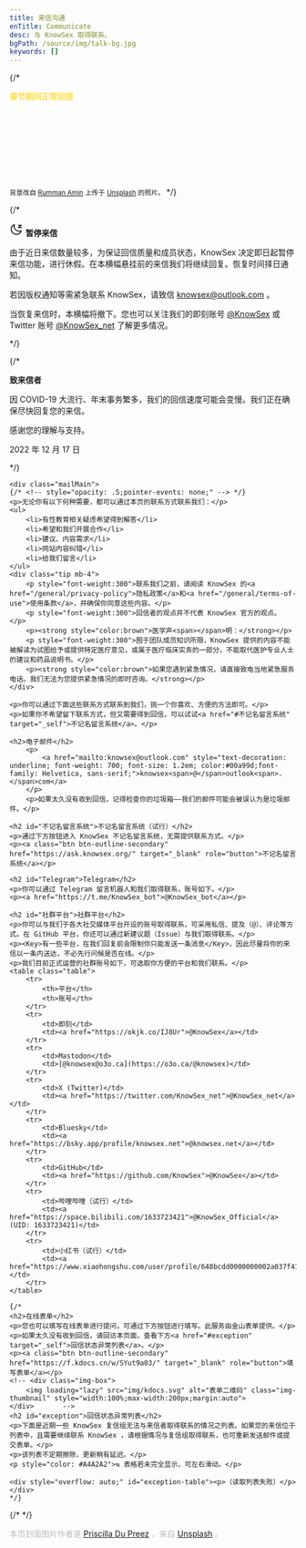 ```yaml
---
title: 来信沟通
enTitle: Communicate
desc: 与 KnowSex 取得联系。
bgPath: /source/img/talk-bg.jpg
keywords: []
---
```


{/* 
<div class="px-5 pb-4 py-5"
        style="background: url('/source/img/chinese-new-year.jpg');
            color: #fff;
            background-position: center;
            background-size: cover;
        "
>
    <p>
        <b style="color: #ffe039;">春节期间正常回信</b>            
    </p>
    <p>春节期间，KnowSex 读者来信的回复业务正常开展，读者朋友可正常来信。</p>
    <p>祝大家春节愉快，阖家欢乐。</p>
    <p class="text-end">站长 Linn</p>
    <p class="text-end">癸卯年腊月三十</p>
</div>
<small class="mb-5">背景改自 <a href="https://unsplash.com/@rumanamin">Rumman Amin</a> 上传于 <a href="https://unsplash.com/photos/nLqQqtig9kU">Unsplash</a> 的照片。
</small> */}

{/* 
    <div class="notice bg-light" id="pauseReceive">
        <p>
            <svg width="24" height="24" viewBox="0 0 48 48" fill="none" xmlns="http://www.w3.org/2000/svg"><rect width="48" height="48" fill="white" fill-opacity="0.01"/><path d="M16.8657 7.46922C16.3036 9.21179 16 11.0704 16 13C16 22.9411 24.0589 31 34 31C36.5346 31 38.9468 30.4761 41.1343 29.5308C38.8006 36.766 32.0116 42 24 42C14.0589 42 6 33.9411 6 24C6 16.5935 10.4734 10.2317 16.8657 7.46922Z" fill="none" stroke="#333" stroke-width="4" stroke-linejoin="round"/><path d="M31.6605 10H41L31 18H41" stroke="#333" stroke-width="4" stroke-linecap="round" stroke-linejoin="round"/></svg>
            <b>暂停来信</b>            
        </p>
        <p>由于近日来信数量较多，为保证回信质量和成员状态，<span class="key">KnowSex 决定即日起暂停来信功能</span>，进行休假。在本横幅悬挂前的来信我们将继续回复。恢复时间择日通知。</p>
        <p>若因版权通知等需紧急联系 KnowSex，请致信 <a href="mailto:knowsex@outlook.com">knowsex@outlook.com</a> 。</p>
        <p><span class="key">当恢复来信时，本横幅将撤下。</span>您也可以关注我们的即刻账号 <a href="https://okjk.co/IJ8Ur">@KnowSex</a> 或 Twitter 账号 <a href="https://twitter.com/KnowSex_net">@KnowSex_net</a> 了解更多情况。</p>
    </div>
*/}
    
{/*
    <div class="notice bg-light p-4" id="pauseReceive">
        <p>
            <strong class="text-dark">致来信者</strong>            
        </p>
        <p>因 COVID-19 大流行、年末事务繁多，我们的回信速度可能会变慢。我们正在确保尽快回复您的来信。</p>
        <p>感谢您的理解与支持。</p>
        <p class="text-end">2022 年 12 月 17 日</p>
    </div>
    */}

    <div class="mailMain">
    {/* <!-- style="opacity: .5;pointer-events: none;" --> */}
    <p>无论你有以下何种需要，都可以通过本页的联系方式联系我们：</p>
    <ul>
        <li>有性教育相关疑虑希望得到解答</li>
        <li>希望和我们开展合作</li>
        <li>建议、内容需求</li>
        <li>网站内容纠错</li>
        <li>给我们留言</li>
    </ul>
    <div class="tip mb-4">
        <p style="font-weight:300">联系我们之前，请阅读 KnowSex 的<a href="/general/privacy-policy">隐私政策</a>和<a href="/general/terms-of-use">使用条款</a>，并确保你同意这些内容。</p>
        <p style="font-weight:300">回信者的观点并不代表 KnowSex 官方的观点。</p>
        <p><strong style="color:brown">医学声<span></span>明：</strong></p>
        <p style="font-weight:300">囿于团队成员知识所限，KnowSex 提供的内容不能被解读为试图给予或提供特定医疗意见，或属于医疗临床实务的一部分，不能取代医护专业人士的建议和药品说明书。</p>
        <p><strong style="color:brown">如果您遇到紧急情况，请直接致电当地紧急服务电话。我们无法为您提供紧急情况的即时咨询。</strong></p>
    </div>

    <p>你可以通过下面这些联系方式联系到我们，挑一个你喜欢、方便的方法即可。</p>
    <p>如果你不希望留下联系方式，但又需要得到回信，可以试试<a href="#不记名留言系统" target="_self">不记名留言系统</a>。</p>

    <h2>电子邮件</h2>
        <p>
            <a href="mailto:knowsex@outlook.com" style="text-decoration: underline; font-weight: 700; font-size: 1.2em; color:#00a99d;font-family: Helvetica, sans-serif;">knowsex<span>@</span>outlook<span>.</span>com</a>
        </p>
        <p>如果太久没有收到回信，记得检查你的垃圾箱——我们的邮件可能会被误认为是垃圾邮件。</p>
    
    <h2 id="不记名留言系统">不记名留言系统（试行）</h2>
    <p>通过下方按钮进入 KnowSex 不记名留言系统，无需提供联系方式。</p>
    <p><a class="btn btn-outline-secondary" href="https://ask.knowsex.org/" target="_blank" role="button">不记名留言系统</a></p>

    <h2 id="Telegram">Telegram</h2>
    <p>你可以通过 Telegram 留言机器人和我们取得联系，账号如下。</p>
    <p><a href="https://t.me/KnowSex_bot">@KnowSex_bot</a></p>

    <h2 id="社群平台">社群平台</h2>
    <p>你可以与我们于各大社交媒体平台开设的账号取得联系，可采用私信、提及（@）、评论等方式。在 GitHub 平台，你还可以通过新建议题（Issue）与我们取得联系。</p>
    <p><Key>有一些平台，在我们回复前会限制你只能发送一条消息</Key>，因此尽量将你的来信以一条内送达，不必先行问候是否在线。</p>
    <p>我们目前正式运营的社群账号如下，可选取你方便的平台和我们联系。</p>
    <table class="table">
        <tr>
            <th>平台</th>
            <th>账号</th>
        </tr>
        <tr>
            <td>即刻</td>
            <td><a href="https://okjk.co/IJ8Ur">@KnowSex</a></td>
        </tr>
        <tr>
            <td>Mastodon</td>
            <td>[@knowsex@o3o.ca](https://o3o.ca/@knowsex)</td>
        </tr>
        <tr>
            <td>X (Twitter)</td>
            <td><a href="https://twitter.com/KnowSex_net">@KnowSex_net</a></td>
        </tr>
        <tr>
            <td>Bluesky</td>
            <td><a href="https://bsky.app/profile/knowsex.net">@knowsex.net</a></td>
        </tr>
        <tr>
            <td>GitHub</td>
            <td><a href="https://github.com/KnowSex">@KnowSex</a></td>
        </tr>
        <tr>
            <td>哔哩哔哩（试行）</td>
            <td><a href="https://space.bilibili.com/1633723421">@KnowSex_Official</a> (UID: 1633723421)</td>
        </tr>
        <tr>
            <td>小红书（试行）</td>
            <td><a href="https://www.xiaohongshu.com/user/profile/648bcdd0000000002a037f41">@KnowSex</a></td>
        </tr>
    </table>

    {/*
    <h2>在线表单</h2>
    <p>您也可以填写在线表单进行提问，可通过下方按钮进行填写。此服务由金山表单提供。</p>
    <p>如果太久没有收到回信，请回访本页面，查看下方<a href="#exception" target="_self">回信状态异常列表</a>。</p>
    <p><a class="btn btn-outline-secondary" href="https://f.kdocs.cn/w/SYut9a03/" target="_blank" role="button">填写表单</a></p>
    <!-- <div class="img-box">
        <img loading="lazy" src="img/kdocs.svg" alt="表单二维码" class="img-thumbnail" style="width:100%;max-width:200px;margin:auto">
    </div>    	 -->
    <h2 id="exception">回信状态异常列表</h2>
    <p>下面是近期一些 KnowSex 复信组无法与来信者取得联系的情况之列表。如果您的来信位于列表中，且需要继续联系 KnowSex ，请根据情况与复信组取得联系，也可重新发送邮件或提交表单。</p>
    <p>该列表不定期擦除，更新稍有延迟。</p>
    <p style="color: #A4A2A2">⇆ 表格若未完全显示，可左右滑动。</p>

    <div style="overflow: auto;" id="exception-table"><p>（读取列表失败）</p></div>
    */}
</div>
{/* 
<script is:inline>
    //获取本文件夹 Exception.json 文件
    //获得时间戳
    let timestamp = new Date().getTime();
    $.getJSON("exception.json?"+timestamp, function(data) {

        let ExceptionList = data;
        let ExceptionListLength = ExceptionList.length;
        let ExceptionListHTML = ``;

        if(data.status == "error"){
            ExceptionListHTML = `<p>（读取列表失败）</p>`;
        } else if (ExceptionListLength == 0) {
            ExceptionListHTML = `<p>（暂无异常情况）</p>`;
        } else {
            for (let i = 0; i < ExceptionListLength; i++) {
                ExceptionListHTML += `
                <tr>
                    <td>${ExceptionList[i].time}</td>
                    <td>${ExceptionList[i].way}</td>
                    <td>${ExceptionList[i].value}</td>
                    <td>${ExceptionList[i].note}</td>
                </tr>
                `;
            }	
            ExceptionListHTML = `
            <table class="table table-hover" style=" width: 800px">
                <thead>
                    <tr>
                        <th>时间（UTC+8）</th>
                        <th>复信方式</th>
                        <th>复信地址/账号</th>
                        <th>说明</th>
                    </tr>
                </thead>
                <tbody>
                    ${ExceptionListHTML}
                </tbody>
            </table>`;
        }
        document.getElementById("exception-table").innerHTML = ExceptionListHTML;

    });
</script>
*/}
<End/>
<p style="color: #bbb">本页封面图片作者是 <a target="_blank" href="https://unsplash.com/@priscilladupreez">Priscilla Du Preez</a> ，来自 <a target="_blank" href="https://unsplash.com/photos/7s3biR6HATU">Unsplash</a> 。</p>
